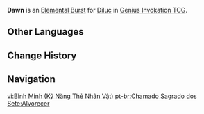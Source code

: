 {{About|the Character Card Skill for [[Genius Invokation TCG]]|[[Diluc]]'s Elemental Burst|Dawn|the [[Archon Quest]]|Dawn (Quest)}}
{{Genius Invokation TCG Skill Infobox
|title      = Dawn
|image      = Dawn Character Card Skill.png
|type       = Elemental Burst
|character  = Diluc
|element    = Pyro
|matching   = 4
|energy     = 3
|effect     = Deals 8 {{Color|Pyro DMG}}. This character gains '''Pyro Infusion'''.<br><br>'''Pyro Infusion'''<br>The character to which this is attached has their {{Color|Physical DMG}} dealt converted to {{Color|Pyro DMG}}.<br><u>Duration (Rounds)</u>: 2
|order      = 3
}}
'''Dawn''' is an [[Character Card Elemental Burst|Elemental Burst]] for [[Diluc (Character Card)|Diluc]] in [[Genius Invokation TCG]].

==Other Languages==
{{Other Languages|Transclude=Dawn}}

==Change History==
{{Change History|3.3}}

==Navigation==
{{Genius Invokation TCG Skill Navbox|Diluc}}

[[vi:Bình Minh (Kỹ Năng Thẻ Nhân Vật)]]
[[pt-br:Chamado Sagrado dos Sete:Alvorecer]]